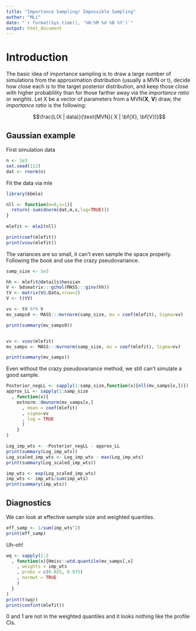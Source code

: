 ```yaml
---
title: "Importance Sampling/ Impossible Sampling"
author: "MLi"
date: "`r format(Sys.time(), '%H:%M %d %B %Y')`"
output: html_document
---
```


# Introduction

The basic idea of importance sampling is to draw a large number of simulations from the approximation distribution (usually a MVN or t), decide how close each is to the target posterior distribution, and keep those close with higher probablility than for those farther away via the _importance ratio_ or _weights_.
Let X be a vector of parameters from a MVN(__X__, __V__) draw, the _importance ratio_ is the following:

$$\frac{L(X | data)}{\text{MVN}( X | \bf{X}, \bf{V})}$$

## Gaussian example

First simulation data

```r

n <- 1e3
set.seed(112)
dat <- rnorm(n)

```

Fit the data via mle 

```r
library(bbmle)

nll <- function(m=0,s=1){
  return(-sum(dnorm(dat,m,s,log=TRUE)))
}
  
mlefit <- mle2(nll)

print(coef(mlefit))
print(vcov(mlefit))
```

The variances are so small, it can't even sample the space properly.
Following the book and use the crazy pseudovariance.

```r
samp_size <- 1e3

hh <- mlefit@details$hessian
V <- bdsmatrix:::gchol(MASS:::ginv(hh))
tV <- matrix(V@.Data,nrow=2)
V <- t(tV)

vv <- tV %*% V
mv_samps0 <- MASS:::mvrnorm(samp_size, mu = coef(mlefit), Sigma=vv)

print(summary(mv_samps0))


vv <- vcov(mlefit)
mv_samps <- MASS:::mvrnorm(samp_size, mu = coef(mlefit), Sigma=vv)

print(summary(mv_samps))
```

Even without the crazy pseudovariance method, we still can't simulate a good sample.

```r
Posterior_negLL <- sapply(1:samp_size,function(x){nll(mv_samps[x,])})
approx_LL <- sapply(1:samp_size
  , function(x){
    mvtnorm::dmvnorm(mv_samps[x,]
      , mean = coef(mlefit)
      , sigma=vv
      , log = TRUE
      )
    }
)

Log_imp_wts <- -Posterior_negLL - approx_LL
print(summary(Log_imp_wts))
Log_scaled_imp_wts <- Log_imp_wts - max(Log_imp_wts)
print(summary(Log_scaled_imp_wts))

imp_wts <- exp(Log_scaled_imp_wts)
imp_wts <- imp_wts/sum(imp_wts) 
print(summary(imp_wts))

```

## Diagnostics

We can look at effective sample size and weighted quantiles.

```r
eff_samp <- 1/sum(imp_wts^2)
print(eff_samp) 
```

Uh-oh!

```r
wq <- sapply(1:2
  , function(x){Hmisc::wtd.quantile(mv_samps[,x]
    , weights = imp_wts
    , probs = c(0.025, 0.975)
    , normwt = TRUE
    )
  }
)
print(t(wq))
print(confint(mlefit))

```

0 and 1 are not in the weighted quantiles and it looks nothing like the profile CIs.




